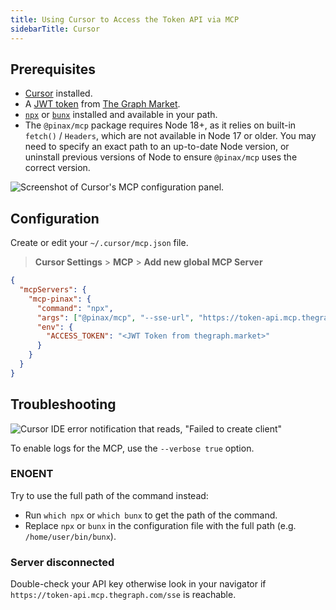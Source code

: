 ```yaml
---
title: Using Cursor to Access the Token API via MCP
sidebarTitle: Cursor
---
```


## Prerequisites

- [Cursor](https://www.cursor.com/) installed.
- A [JWT token](/token-api/quick-start) from [The Graph Market](https://thegraph.market/).
- [`npx`](https://docs.npmjs.com/downloading-and-installing-node-js-and-npm) or [`bunx`](https://bun.sh/) installed and available in your path.
- The `@pinax/mcp` package requires Node 18+, as it relies on built-in `fetch()` / `Headers`, which are not available in Node 17 or older. You may need to specify an exact path to an up-to-date Node version, or uninstall previous versions of Node to ensure `@pinax/mcp` uses the correct version.

![Screenshot of Cursor's MCP configuration panel.](/img/cursor-preview-token-api.png)

## Configuration

Create or edit your `~/.cursor/mcp.json` file.

> **Cursor Settings** > **MCP** > **Add new global MCP Server**

```json label="mcp.json"
{
  "mcpServers": {
    "mcp-pinax": {
      "command": "npx",
      "args": ["@pinax/mcp", "--sse-url", "https://token-api.mcp.thegraph.com/sse"],
      "env": {
        "ACCESS_TOKEN": "<JWT Token from thegraph.market>"
      }
    }
  }
}
```

## Troubleshooting

![Cursor IDE error notification that reads, "Failed to create client"](/img/cursor-error.png)

To enable logs for the MCP, use the `--verbose true` option.

### ENOENT

Try to use the full path of the command instead:

- Run `which npx` or `which bunx` to get the path of the command.
- Replace `npx` or `bunx` in the configuration file with the full path (e.g. `/home/user/bin/bunx`).

### Server disconnected

Double-check your API key otherwise look in your navigator if `https://token-api.mcp.thegraph.com/sse` is reachable.
